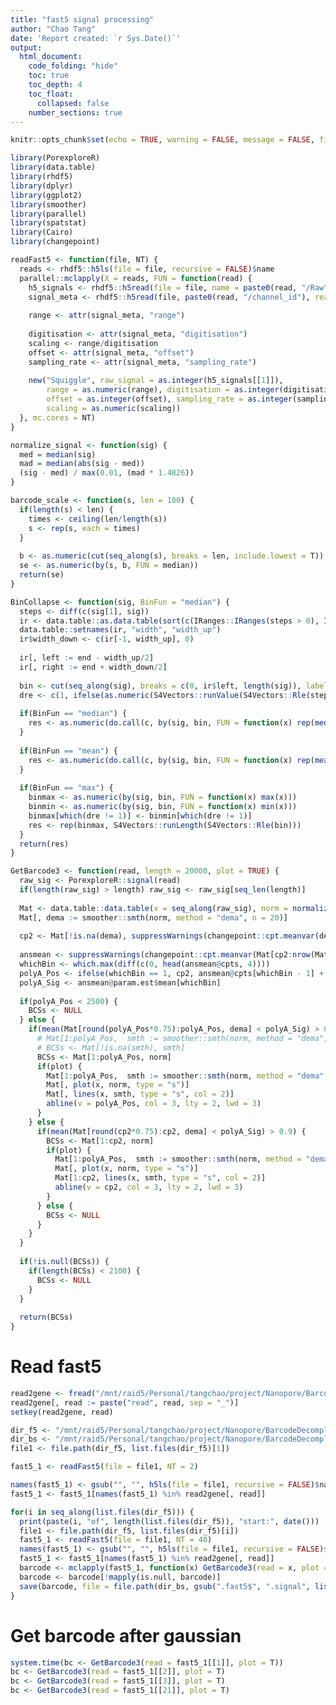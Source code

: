 ```yaml
---
title: "fast5 signal processing"
author: "Chao Tang"
date: 'Report created: `r Sys.Date()`'
output: 
  html_document: 
    code_folding: "hide"
    toc: true
    toc_depth: 4
    toc_float: 
      collapsed: false
    number_sections: true
---
```


```r
knitr::opts_chunk$set(echo = TRUE, warning = FALSE, message = FALSE, fig.align = 'center')
```

```r
library(PorexploreR)
library(data.table)
library(rhdf5)
library(dplyr)
library(ggplot2)
library(smoother)
library(parallel)
library(spatstat)
library(Cairo)
library(changepoint)
```

```r
readFast5 <- function(file, NT) {
  reads <- rhdf5::h5ls(file = file, recursive = FALSE)$name
  parallel::mclapply(X = reads, FUN = function(read) {
    h5_signals <- rhdf5::h5read(file = file, name = paste0(read, "/Raw"), read.attributes = TRUE)
    signal_meta <- rhdf5::h5read(file, paste0(read, "/channel_id"), read.attributes = TRUE)
    
    range <- attr(signal_meta, "range")
    
    digitisation <- attr(signal_meta, "digitisation")
    scaling <- range/digitisation
    offset <- attr(signal_meta, "offset")
    sampling_rate <- attr(signal_meta, "sampling_rate")
    
    new("Squiggle", raw_signal = as.integer(h5_signals[[1]]), 
        range = as.numeric(range), digitisation = as.integer(digitisation), 
        offset = as.integer(offset), sampling_rate = as.integer(sampling_rate), 
        scaling = as.numeric(scaling))
  }, mc.cores = NT)
}

normalize_signal <- function(sig) {
  med = median(sig)
  mad = median(abs(sig - med))
  (sig - med) / max(0.01, (mad * 1.4826))
}

barcode_scale <- function(s, len = 100) {
  if(length(s) < len) {
    times <- ceiling(len/length(s))
    s <- rep(s, each = times)
  }
  
  b <- as.numeric(cut(seq_along(s), breaks = len, include.lowest = T))
  se <- as.numeric(by(s, b, FUN = median))
  return(se)
}

BinCollapse <- function(sig, BinFun = "median") {
  steps <- diff(c(sig[1], sig))
  ir <- data.table::as.data.table(sort(c(IRanges::IRanges(steps > 0), IRanges::IRanges(steps <= 0))))
  data.table::setnames(ir, "width", "width_up")
  ir$width_down <- c(ir[-1, width_up], 0)
  
  ir[, left := end - width_up/2]
  ir[, right := end + width_down/2]
  
  bin <- cut(seq_along(sig), breaks = c(0, ir$left, length(sig)), labels = FALSE)
  dre <- c(1, ifelse(as.numeric(S4Vectors::runValue(S4Vectors::Rle(steps > 0))) == 1, 1, -1))
  
  if(BinFun == "median") {
    res <- as.numeric(do.call(c, by(sig, bin, FUN = function(x) rep(median(x), length(x)))))
  }
  
  if(BinFun == "mean") {
    res <- as.numeric(do.call(c, by(sig, bin, FUN = function(x) rep(mean(x), length(x)))))
  }
  
  if(BinFun == "max") {
    binmax <- as.numeric(by(sig, bin, FUN = function(x) max(x)))
    binmin <- as.numeric(by(sig, bin, FUN = function(x) min(x)))
    binmax[which(dre != 1)] <- binmin[which(dre != 1)]
    res <- rep(binmax, S4Vectors::runLength(S4Vectors::Rle(bin)))
  }
  return(res)
}

GetBarcode3 <- function(read, length = 20000, plot = TRUE) {
  raw_sig <- PorexploreR::signal(read)
  if(length(raw_sig) > length) raw_sig <- raw_sig[seq_len(length)]
  
  Mat <- data.table::data.table(x = seq_along(raw_sig), norm = normalize_signal(raw_sig))
  Mat[, dema := smoother::smth(norm, method = "dema", n = 20)]
  
  cp2 <- Mat[!is.na(dema), suppressWarnings(changepoint::cpt.meanvar(dema, class = FALSE))[[1]]] + Mat[!is.na(dema), min(x)]
  
  ansmean <- suppressWarnings(changepoint::cpt.meanvar(Mat[cp2:nrow(Mat), dema], penalty = "Asymptotic", pen.value = 1e-10, method = "PELT"))
  whichBin <- which.max(diff(c(0, head(ansmean@cpts, 4))))
  polyA_Pos <- ifelse(whichBin == 1, cp2, ansmean@cpts[whichBin - 1] + cp2)
  polyA_Sig <- ansmean@param.est$mean[whichBin]
  
  if(polyA_Pos < 2500) {
    BCSs <- NULL
  } else {
    if(mean(Mat[round(polyA_Pos*0.75):polyA_Pos, dema] < polyA_Sig) > 0.9) {
      # Mat[1:polyA_Pos,  smth := smoother::smth(norm, method = "dema", n = round(polyA_Pos/400), v = 1)]
      # BCSs <- Mat[!is.na(smth), smth]
      BCSs <- Mat[1:polyA_Pos, norm]
      if(plot) {
        Mat[1:polyA_Pos,  smth := smoother::smth(norm, method = "dema", n = round(polyA_Pos/400), v = 1)]
        Mat[, plot(x, norm, type = "s")]
        Mat[, lines(x, smth, type = "s", col = 2)]
        abline(v = polyA_Pos, col = 3, lty = 2, lwd = 3)
      }
    } else {
      if(mean(Mat[round(cp2*0.75):cp2, dema] < polyA_Sig) > 0.9) {
        BCSs <- Mat[1:cp2, norm]
        if(plot) {
          Mat[1:polyA_Pos,  smth := smoother::smth(norm, method = "dema", n = round(polyA_Pos/400), v = 1)]
          Mat[, plot(x, norm, type = "s")]
          Mat[1:cp2, lines(x, smth, type = "s", col = 2)]
          abline(v = cp2, col = 3, lty = 2, lwd = 3)
        }
      } else {
        BCSs <- NULL
      }
    }
  }
  
  if(!is.null(BCSs)) {
    if(length(BCSs) < 2100) {
      BCSs <- NULL
    }
  }
  
  return(BCSs)
}
```

# Read fast5

```r
read2gene <- fread("/mnt/raid5/Personal/tangchao/project/Nanopore/BarcodeDecomplex/analysis/02.BamReadsSplit/read2gene_20200902.txt")
read2gene[, read := paste("read", read, sep = "_")]
setkey(read2gene, read)

dir_f5 <- "/mnt/raid5/Personal/tangchao/project/Nanopore/BarcodeDecomplex/Rawdata/20200902/20200902_1234_MN27328_FAL79918_bc368336/fast5_pass"
dir_bs <- "/mnt/raid5/Personal/tangchao/project/Nanopore/BarcodeDecomplex/analysis/03.BarcodeProcessing/01.NormalBarcodeSignal/20200902"
file1 <- file.path(dir_f5, list.files(dir_f5)[1])

fast5_1 <- readFast5(file = file1, NT = 2)

names(fast5_1) <- gsub("", "", h5ls(file = file1, recursive = FALSE)$name)
fast5_1 <- fast5_1[names(fast5_1) %in% read2gene[, read]]

for(i in seq_along(list.files(dir_f5))) {
  print(paste(i, "of", length(list.files(dir_f5)), "start:", date()))
  file1 <- file.path(dir_f5, list.files(dir_f5)[i])
  fast5_1 <- readFast5(file = file1, NT = 40)
  names(fast5_1) <- gsub("", "", h5ls(file = file1, recursive = FALSE)$name)
  fast5_1 <- fast5_1[names(fast5_1) %in% read2gene[, read]]
  barcode <- mclapply(fast5_1, function(x) GetBarcode3(read = x, plot = F), mc.cores = 40)
  barcode <- barcode[!mapply(is.null, barcode)]
  save(barcode, file = file.path(dir_bs, gsub(".fast5$", ".signal", list.files(dir_f5)[i])))
}
```

# Get barcode after gaussian 

```r
system.time(bc <- GetBarcode3(read = fast5_1[[1]], plot = T))
bc <- GetBarcode3(read = fast5_1[[2]], plot = T)
bc <- GetBarcode3(read = fast5_1[[3]], plot = T)
bc <- GetBarcode3(read = fast5_1[[21]], plot = T)
```

